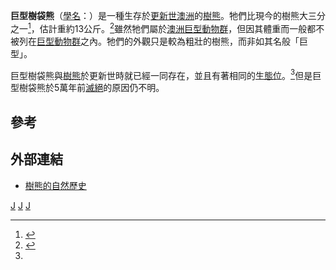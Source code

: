 {{Speciesbox
| taxon = Phascolarctos stirtoni
| authority = 
| fossil_range = [[更新世|更新世]]
| status = fossil
}}

'''巨型樹袋熊'''（[[學名|學名]]：{{lang|la|''Phascolarctos stirtoni''}}）是一種生存於[[更新世|更新世]][[澳洲|澳洲]]的[[樹熊|樹熊]]。牠們比現今的樹熊大三分之一<ref name=Parks_SA>{{cite web|title=Parks South Australia: Naracoorte Caves website |url=http://www.parks.sa.gov.au/naracoorte/wonambi/animals/extinct/005792 |accessdate=2007-10-27 |deadurl=yes |archiveurl=https://web.archive.org/web/20070926234550/http://www.parks.sa.gov.au/naracoorte/wonambi/animals/extinct/005792 |archivedate=2007-09-26 }}</ref>，估計重約13公斤。<ref name=Prideaux>{{cite journal en|author=Prideaux, Gavin J.|title=Mammalian responses to Pleistocene climate change in southeastern Australia|url=ftp://rock.geosociety.org/pub/reposit/2007/2007016.pdf|journal=Geology|year=2007|volume=35|pages=33|doi=10.1130/G23070A.1}}{{Dead link|date=2018年10月 |bot=InternetArchiveBot |fix-attempted=yes }}</ref>雖然牠們屬於[[澳洲巨型動物群|澳洲巨型動物群]]，但因其體重而一般都不被列在[[巨型動物群|巨型動物群]]之內。牠們的外觀只是較為粗壯的樹熊，而非如其名般「巨型」。

巨型樹袋熊與[[樹熊|樹熊]]於更新世時就已經一同存在，並且有著相同的[[生態位|生態位]]。<ref name=Parks_SA/>但是巨型樹袋熊於5萬年前[[滅絕|滅絕]]的原因仍不明。

==參考==
{{reflist}}

==外部連結==
*[http://www.geom.uiuc.edu/~jpeng/KOALA/khistory.html 樹熊的自然歷史] {{Wayback|url=http://www.geom.uiuc.edu/~jpeng/KOALA/khistory.html |date=20200113072122 }}
{{Taxonbar}}
[[Category:澳大利亞哺乳動物|J]]
[[Category:樹熊屬|J]]
[[Category:更新世哺乳类|J]]